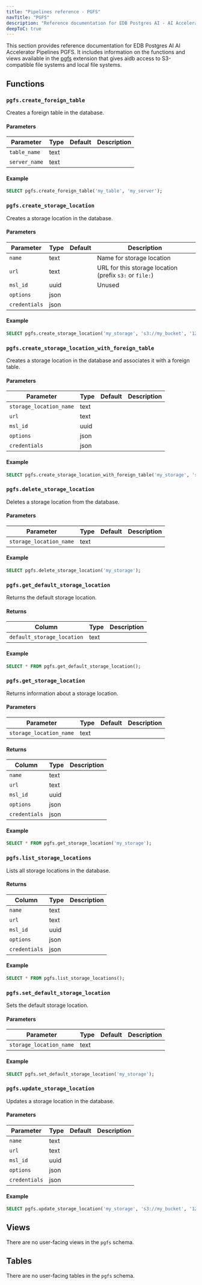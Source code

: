 ```yaml
---
title: "Pipelines reference - PGFS"
navTitle: "PGFS"
description: "Reference documentation for EDB Postgres AI - AI Accelerator - Pipelines PGFS."
deepToC: true
---
```


This section provides reference documentation for EDB Postgres AI AI Accelerator Pipelines PGFS. It includes information on the functions and views available in the [pgfs](../pgfs) extension that gives aidb access to S3-compatible file systems and local file systems.

## Functions

### `pgfs.create_foreign_table`

Creates a foreign table in the database.

#### Parameters

| Parameter     | Type | Default | Description |
|---------------|------|---------|-------------|
| `table_name`  | text |         |             |
| `server_name` | text |         |             |

#### Example

```sql
SELECT pgfs.create_foreign_table('my_table', 'my_server');
```

### `pgfs.create_storage_location`

Creates a storage location in the database.

#### Parameters

| Parameter     | Type | Default | Description |
|---------------|------|---------|-------------|
| `name`        | text |         |  Name for storage location           |
| `url`         | text |         |  URL for this storage location (prefix `s3:` or `file:`)           |
| `msl_id`      | uuid |         |  Unused           |
| `options`     | json |         |             |
| `credentials` | json |         |             |

#### Example

```sql
SELECT pgfs.create_storage_location('my_storage', 's3://my_bucket', '123e4567-e89b-12d3-a456-426614174000', '{}', '{}');
```

### `pgfs.create_storage_location_with_foreign_table`

Creates a storage location in the database and associates it with a foreign table.

#### Parameters

| Parameter     | Type | Default | Description |
|---------------|------|---------|-------------|
| `storage_location_name` | text |         |             |
| `url`         | text |         |             |
| `msl_id`      | uuid |         |             |
| `options`     | json |         |             |
| `credentials` | json |         |             |

#### Example

```sql
SELECT pgfs.create_storage_location_with_foreign_table('my_storage', 's3://my_bucket', '123e4567-e89b-12d3-a456-426614174000', '{}', '{}');
```

### `pgfs.delete_storage_location`

Deletes a storage location from the database.

#### Parameters

| Parameter               | Type | Default | Description |
|-------------------------|------|---------|-------------|
| `storage_location_name` | text |         |             |

#### Example

```sql
SELECT pgfs.delete_storage_location('my_storage');
```

### `pgfs.get_default_storage_location`

Returns the default storage location.

#### Returns

| Column                   | Type | Description |
|--------------------------|------|-------------|
| `default_storage_location` | text |             |

#### Example

```sql
SELECT * FROM pgfs.get_default_storage_location();
```

### `pgfs.get_storage_location`

Returns information about a storage location.

#### Parameters

| Parameter               | Type | Default | Description |
|-------------------------|------|---------|-------------|
| `storage_location_name` | text |         |             |

#### Returns

| Column                   | Type | Description |
|--------------------------|------|-------------|
| `name`                   | text |             |
| `url`                    | text |             |
| `msl_id`                 | uuid |             |
| `options`                | json |             |
| `credentials`            | json |             |

#### Example

```sql
SELECT * FROM pgfs.get_storage_location('my_storage');
```

### `pgfs.list_storage_locations`

Lists all storage locations in the database.

#### Returns

| Column                   | Type | Description |
|--------------------------|------|-------------|
| `name`                   | text |             |
| `url`                    | text |             |
| `msl_id`                 | uuid |             |
| `options`                | json |             |
| `credentials`            | json |             |

#### Example

```sql
SELECT * FROM pgfs.list_storage_locations();
```

### `pgfs.set_default_storage_location`

Sets the default storage location.

#### Parameters

| Parameter               | Type | Default | Description |
|-------------------------|------|---------|-------------|
| `storage_location_name` | text |         |             |

#### Example

```sql
SELECT pgfs.set_default_storage_location('my_storage');
```

### `pgfs.update_storage_location`

Updates a storage location in the database.

#### Parameters

| Parameter     | Type | Default | Description |
|---------------|------|---------|-------------|
| `name`        | text |         |             |
| `url`         | text |         |             |
| `msl_id`      | uuid |         |             |
| `options`     | json |         |             |
| `credentials` | json |         |             |

#### Example

```sql
SELECT pgfs.update_storage_location('my_storage', 's3://my_bucket', '123e4567-e89b-12d3-a456-426614174000', '{}', '{}');
```

## Views

There are no user-facing views in the `pgfs` schema.

## Tables

There are no user-facing tables in the `pgfs` schema.

